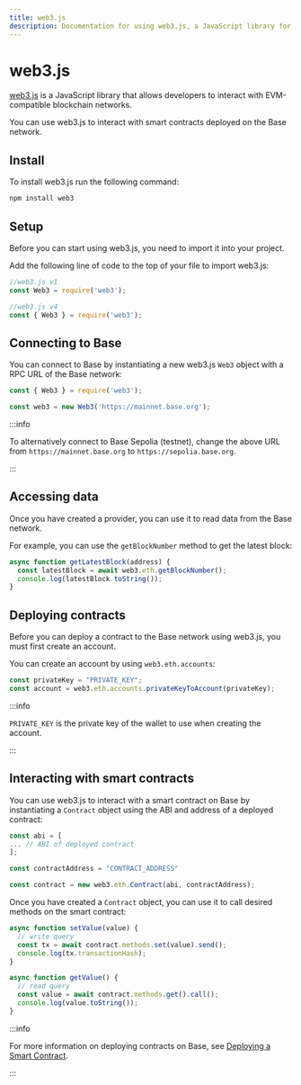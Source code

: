 ```yaml
---
title: web3.js
description: Documentation for using web3.js, a JavaScript library for interacting with EVM-compatible blockchains. This page covers installation, setup, connecting to the Base network and interacting with smart contracts.
---
```


# web3.js

[web3.js](https://web3js.org/) is a JavaScript library that allows developers to interact with EVM-compatible blockchain networks.

You can use web3.js to interact with smart contracts deployed on the Base network.

## Install

To install web3.js run the following command:

```bash
npm install web3
```

## Setup

Before you can start using web3.js, you need to import it into your project.

Add the following line of code to the top of your file to import web3.js:

```javascript
//web3.js v1
const Web3 = require('web3');

//web3.js v4
const { Web3 } = require('web3');
```

## Connecting to Base

You can connect to Base by instantiating a new web3.js `Web3` object with a RPC URL of the Base network:

```javascript
const { Web3 } = require('web3');

const web3 = new Web3('https://mainnet.base.org');
```

:::info

To alternatively connect to Base Sepolia (testnet), change the above URL from `https://mainnet.base.org` to `https://sepolia.base.org`.

:::

## Accessing data

Once you have created a provider, you can use it to read data from the Base network.

For example, you can use the `getBlockNumber` method to get the latest block:

```javascript
async function getLatestBlock(address) {
  const latestBlock = await web3.eth.getBlockNumber();
  console.log(latestBlock.toString());
}
```

## Deploying contracts

Before you can deploy a contract to the Base network using web3.js, you must first create an account.

You can create an account by using `web3.eth.accounts`:

```javascript
const privateKey = "PRIVATE_KEY";
const account = web3.eth.accounts.privateKeyToAccount(privateKey);
```

:::info

`PRIVATE_KEY` is the private key of the wallet to use when creating the account.

:::

## Interacting with smart contracts

You can use web3.js to interact with a smart contract on Base by instantiating a `Contract` object using the ABI and address of a deployed contract:

```javascript
const abi = [
... // ABI of deployed contract
];

const contractAddress = "CONTRACT_ADDRESS"

const contract = new web3.eth.Contract(abi, contractAddress);
```

Once you have created a `Contract` object, you can use it to call desired methods on the smart contract:

```javascript
async function setValue(value) {
  // write query
  const tx = await contract.methods.set(value).send();
  console.log(tx.transactionHash);
}

async function getValue() {
  // read query
  const value = await contract.methods.get().call();
  console.log(value.toString());
}
```

:::info

For more information on deploying contracts on Base, see [Deploying a Smart Contract](../smart-contract-development/hardhat/deploy-with-hardhat.hd).

:::

